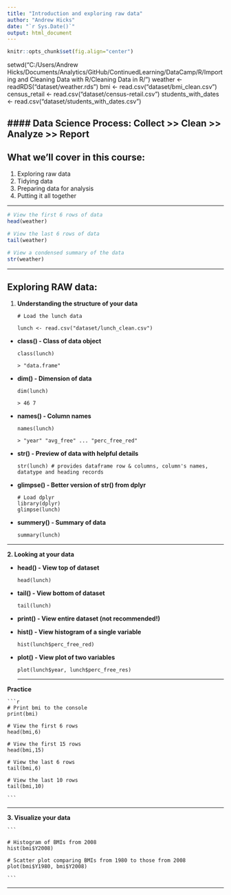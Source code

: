 ```yaml
---
title: "Introduction and exploring raw data"
author: "Andrew Hicks"
date: "`r Sys.Date()`"
output: html_document
---
```


```r
knitr::opts_chunk$set(fig.align="center")
```

setwd("C:/Users/Andrew Hicks/Documents/Analytics/GitHub/ContinuedLearning/DataCamp/R/Importing and Cleaning Data with R/Cleaning Data in R/")
weather <- readRDS("dataset/weather.rds")
bmi <- read.csv("dataset/bmi_clean.csv")
census_retail <- read.csv("dataset/census-retail.csv")
students_with_dates <- read.csv("dataset/students_with_dates.csv")

#### Data Science Process: Collect >> Clean >> Analyze >> Report
---
## What we'll cover in this course:
1. Exploring raw data
2. Tidying data
3. Preparing data for analysis
4. Putting it all together

---   

```r
# View the first 6 rows of data
head(weather)

# View the last 6 rows of data
tail(weather)

# View a condensed summary of the data
str(weather)
```

---

## Exploring RAW data:
1. **Understanding the structure of your data**

    ```
    # Load the lunch data

    lunch <- read.csv("dataset/lunch_clean.csv")
    ```

- **class() - Class of data object**

    ```
    class(lunch)

    > "data.frame"
    ```

- **dim() - Dimension of data**

    ```
    dim(lunch)

    > 46 7
    ```

- **names() - Column names**

    ```
    names(lunch)

    > "year" "avg_free" ... "perc_free_red"
    ```

- **str() - Preview of data with helpful details**

    ```
    str(lunch) # provides dataframe row & columns, column's names, datatype and heading records
    ```

- **glimpse() - Better version of str() from dplyr**

    ```
    # Load dplyr
    library(dplyr)
    glimpse(lunch)
    ```

- **summery() - Summary of data**
    
    ```  
    summary(lunch)
    ```

---

**2. Looking at your data**

- **head() - View top of dataset**

    ```
    head(lunch)
    ```
- **tail() - View bottom of dataset**

    ```
    tail(lunch)
    ```

- **print() - View entire dataset (not recommended!)**
  
- **hist() - View histogram of a single variable**

    ```
    hist(lunch$perc_free_red)
    ```
- **plot() - View plot of two variables**

    ```
    plot(lunch$year, lunch$perc_free_res)
    ```
---

**Practice**

    ```r
    # Print bmi to the console
    print(bmi)

    # View the first 6 rows
    head(bmi,6)

    # View the first 15 rows
    head(bmi,15)

    # View the last 6 rows
    tail(bmi,6)

    # View the last 10 rows
    tail(bmi,10)

    ```
    
---

**3. Visualize your data**

    ```

    # Histogram of BMIs from 2008
    hist(bmi$Y2008)

    # Scatter plot comparing BMIs from 1980 to those from 2008
    plot(bmi$Y1980, bmi$Y2008)

    ```

---

 

 
